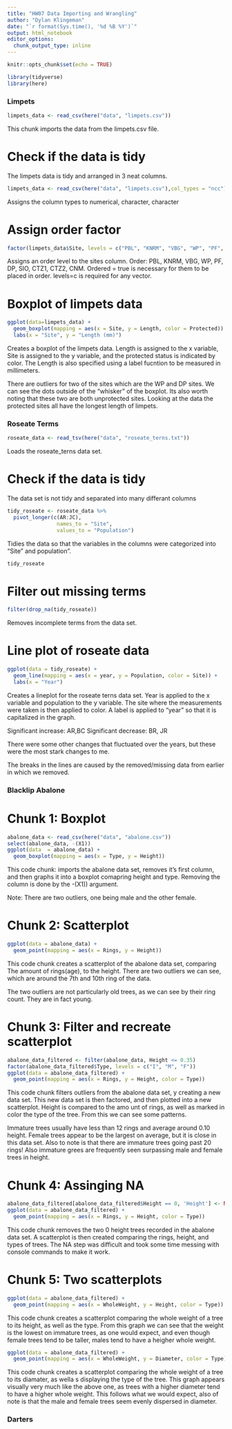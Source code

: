 ```yaml
---
title: "HW07 Data Importing and Wrangling"
author: "Dylan Klingeman"
date: "`r format(Sys.time(), '%d %B %Y')`"
output: html_notebook
editor_options: 
  chunk_output_type: inline
---
```


```r
knitr::opts_chunk$set(echo = TRUE)
```

```r
library(tidyverse)
library(here)
```

### Limpets

```r
limpets_data <- read_csv(here("data", "limpets.csv"))
```

This chunk imports the data from the limpets.csv file. 

# Check if the data is tidy

The limpets data is tidy and arranged in 3 neat columns.  

```r
limpets_data <- read_csv(here("data", "limpets.csv"),col_types = "ncc")
```

Assigns the column types to numerical, character, character

# Assign order factor
```r
factor(limpets_data$Site, levels = c("PBL", "KNRM", "VBG", "WP", "PF", "DP", "SIO", "CTZ1", "CTZ2", "CNM"), ordered = TRUE)
```

Assigns an order level to the sites column. Order: PBL, KNRM, VBG, WP, PF, DP, SIO, CTZ1,  CTZ2, CNM. Ordered = true is necessary for them to be placed in order. levels=c is required for any vector. 

# Boxplot of limpets data

```r
ggplot(data=limpets_data) + 
  geom_boxplot(mapping = aes(x = Site, y = Length, color = Protected)) + 
  labs(x = "Site", y = "Length (mm)")
```

Creates a boxplot of the limpets data. Length is assigned to the x variable, Site is assigned to the y variable, and the protected status is indicated by color. The Length is also specified using a label fucntion to be measured in millimeters. 

There are outliers for two of the sites which are the WP and DP sites. We can see the dots outside of the "whisker" of the boxplot. Its also worth noting that these two are both unprotected sites. Looking at the data the protected sites all have the longest length of limpets. 

### Roseate Terms

```r
roseate_data <- read_tsv(here("data", "roseate_terns.txt"))
```

Loads the roseate_terns data set. 

# Check if the data is tidy

The data set is not tidy and separated into many differant columns

```r
tidy_roseate <- roseate_data %>% 
  pivot_longer(c(AR:JC), 
                names_to = "Site", 
                values_to = "Population")
```

Tidies the data so that the variables in the columns were categorized into "Site" and population".

```r
tidy_roseate
```

# Filter out missing terms

```r
filter(drop_na(tidy_roseate))
```

Removes incomplete terms from the data set. 

# Line plot of roseate data

```r
ggplot(data = tidy_roseate) + 
  geom_line(mapping = aes(x = year, y = Population, color = Site)) + 
  labs(x = "Year")
```

Creates a lineplot for the roseate terns data set. Year is applied to the x variable and population to the y variable. The site where the measurements were taken is then applied to color. A label is applied to "year" so that it is capitalized in the graph. 

Significant increase: AR,BC 
Significant decrease: BR, JR

There were some other changes that fluctuated over the years, but these were the most stark changes to me. 

The breaks in the lines are caused by the removed/missing data from earlier in which we removed. 

### Blacklip Abalone

# Chunk 1: Boxplot

```r
abalone_data <- read_csv(here("data", "abalone.csv"))
select(abalone_data, -(X1))
ggplot(data  = abalone_data) + 
  geom_boxplot(mapping = aes(x = Type, y = Height))
```

This code chunk: imports the abalone data set, removes it's first column, and then graphs it into a boxplot comapring height and type. Removing the column is done by the -(X1)) argument. 

Note: There are two outliers, one being male and the other female. 

# Chunk 2: Scatterplot

```r
ggplot(data = abalone_data) + 
  geom_point(mapping = aes(x = Rings, y = Height))
```

This code chunk creates a scatterplot of the abalone data set, comparing The amount of rings(age), to the height. There are two outliers we can see, which are around the 7th and 10th ring of the data. 

The two outliers are not particularly old trees, as we can see by their ring count. They are in fact young. 

# Chunk 3: Filter and recreate scatterplot

```r
abalone_data_filtered <- filter(abalone_data, Height <= 0.35)
factor(abalone_data_filtered$Type, levels = c("I", "M", "F"))
ggplot(data = abalone_data_filtered) + 
  geom_point(mapping = aes(x = Rings, y = Height, color = Type))
```

This code chunk filters outliers from the abalone data set, y creating a new data set. This new data set is then factored, and then plotted into a new scatterplot. Height is compared to the amo unt of rings, as well as marked in color the type of the tree. From this we can see some patterns. 

Immature trees usually have less than 12 rings and average around 0.10 height. Female trees appear to be the largest on average, but it is close in this data set. Also to note is that there are immature trees going past 20 rings! Also immature grees are frequently seen surpassing male and female trees in height. 

# Chunk 4: Assinging NA

```r
abalone_data_filtered[abalone_data_filtered$Height == 0, 'Height'] <- NA
ggplot(data = abalone_data_filtered) + 
  geom_point(mapping = aes(x = Rings, y = Height, color = Type))
```

This code chunk removes the two 0 height trees recorded in the abalone data set. A scatterplot is then created comparing the rings, height, and types of trees. 
The NA step was difficult and took some time messing with console commands to make it work. 

# Chunk 5: Two scatterplots

```r
ggplot(data = abalone_data_filtered) + 
  geom_point(mapping = aes(x = WholeWeight, y = Height, color = Type))
```

This code chunk creates a scatterplot comparing the whole weight of a tree to its height, as well as the  type. From this graph we can see that the weight is the lowest on immature trees, as one would expect, and even though female trees tend to be taller, males tend to have a heigher whole weight. 

```r
ggplot(data = abalone_data_filtered) + 
  geom_point(mapping = aes(x = WholeWeight, y = Diameter, color = Type))
```

This code chunk creates a scatterplot comparing the whole weight of a tree to its diamater, as wella s displaying the type of the tree. This graph appears visually very much like the above one, as trees with a higher diameter tend to have a higher whole weight. This follows what we would expect, also of note is that the male and female trees seem evenly dispersed in diameter. 

### Darters

